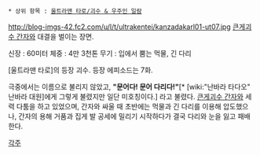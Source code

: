 * 상위 항목 : [[울트라맨 타로/괴수 & 우주인 일람]]

http://blog-imgs-42.fc2.com/u/l/t/ultrakentei/kanzadakarl01-ut07.jpg
[[큰게괴수 간자]]와 대결을 벌이는 장면.

신장 : 60미터
체중 : 4만 3천톤
무기 : 입에서 뿜는 먹물, 긴 다리

[울트라맨 타로]의 등장 괴수. 등장 에피소드는 7화.

극중에서는 이름으로 불리지 않았고, '''"문어다! 문어 다리다!"'''[* [wiki:"난바라 타다오" 난바라 대원]에게 그렇게 불렸지만 일단 미호칭이다.] 라고 불렸다. [[큰게괴수 간자]]와 세력 다툼을 하고 있었으며, 간자와 싸울 때 초반에는 먹물과 긴 다리를 이용해 압도했으나, 간자의 용해 거품과 집게 발 공세에 밀리기 시작하다가 결국 다리와 눈을 잃고 패배한다.

[[각주]]
